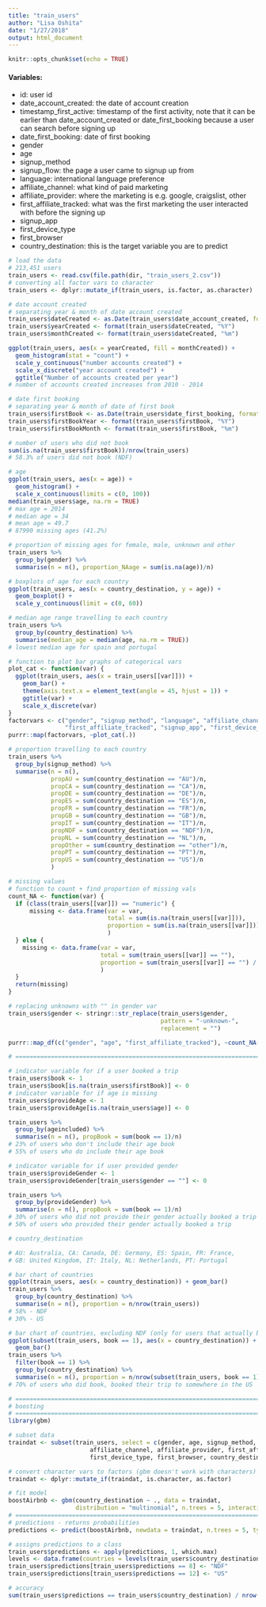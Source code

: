 ```yaml
---
title: "train_users"
author: "Lisa Oshita"
date: "1/27/2018"
output: html_document
---
```


```r
knitr::opts_chunk$set(echo = TRUE)
```

#### Variables: 

* id: user id
* date_account_created: the date of account creation
* timestamp_first_active: timestamp of the first activity, note that it can be earlier than date_account_created or date_first_booking because a user can search before signing up
* date_first_booking: date of first booking
* gender
* age
* signup_method
* signup_flow: the page a user came to signup up from
* language: international language preference
* affiliate_channel: what kind of paid marketing
* affiliate_provider: where the marketing is e.g. google, craigslist, other
* first_affiliate_tracked: what was the first marketing the user interacted with before the signing up
* signup_app
* first_device_type
* first_browser
* country_destination: this is the target variable you are to predict

```r
# load the data 
# 213,451 users
train_users <- read.csv(file.path(dir, "train_users_2.csv"))
# converting all factor vars to character
train_users <- dplyr::mutate_if(train_users, is.factor, as.character)
```

```r
# date account created
# separating year & month of date account created
train_users$dateCreated <- as.Date(train_users$date_account_created, format="%Y-%m-%d")
train_users$yearCreated <- format(train_users$dateCreated, "%Y")
train_users$monthCreated <- format(train_users$dateCreated, "%m")

ggplot(train_users, aes(x = yearCreated, fill = monthCreated)) + 
  geom_histogram(stat = "count") + 
  scale_y_continuous("number accounts created") + 
  scale_x_discrete("year account created") + 
  ggtitle("Number of accounts created per year")
# number of accounts created increases from 2010 - 2014
```

```r
# date first booking
# separating year & month of date of first book 
train_users$firstBook <- as.Date(train_users$date_first_booking, format="%Y-%m-%d")
train_users$firstBookYear <- format(train_users$firstBook, "%Y")
train_users$firstBookMonth <- format(train_users$firstBook, "%m")

# number of users who did not book 
sum(is.na(train_users$firstBook))/nrow(train_users)
# 58.3% of users did not book (NDF)
```

```r
# age 
ggplot(train_users, aes(x = age)) + 
  geom_histogram() + 
  scale_x_continuous(limits = c(0, 100))
median(train_users$age, na.rm = TRUE)
# max age = 2014
# median age = 34
# mean age = 49.7
# 87990 missing ages (41.2%)

# proportion of missing ages for female, male, unknown and other
train_users %>% 
  group_by(gender) %>%
  summarise(n = n(), proportion_NAage = sum(is.na(age))/n)

# boxplots of age for each country 
ggplot(train_users, aes(x = country_destination, y = age)) + 
  geom_boxplot() + 
  scale_y_continuous(limit = c(0, 60))

# median age range travelling to each country 
train_users %>% 
  group_by(country_destination) %>% 
  summarise(median_age = median(age, na.rm = TRUE))
# lowest median age for spain and portugal 
```

```r
# function to plot bar graphs of categorical vars 
plot_cat <- function(var) {
  ggplot(train_users, aes(x = train_users[[var]])) + 
    geom_bar() + 
    theme(axis.text.x = element_text(angle = 45, hjust = 1)) + 
    ggtitle(var) + 
    scale_x_discrete(var) 
}
factorvars <- c("gender", "signup_method", "language", "affiliate_channel", "affiliate_provider",
                "first_affiliate_tracked", "signup_app", "first_device_type", "country_destination")
purrr::map(factorvars, ~plot_cat(.))

# proportion travelling to each country  
train_users %>% 
  group_by(signup_method) %>% 
  summarise(n = n(), 
            propAU = sum(country_destination == "AU")/n,
            propCA = sum(country_destination == "CA")/n,
            propDE = sum(country_destination == "DE")/n,
            propES = sum(country_destination == "ES")/n,
            propFR = sum(country_destination == "FR")/n,
            propGB = sum(country_destination == "GB")/n,
            propIT = sum(country_destination == "IT")/n,
            propNDF = sum(country_destination == "NDF")/n,
            propNL = sum(country_destination == "NL")/n,
            propOther = sum(country_destination == "other")/n,
            propPT = sum(country_destination == "PT")/n,
            propUS = sum(country_destination == "US")/n
            )
```

```r
# missing values 
# function to count + find proportion of missing vals
count_NA <- function(var) {
  if (class(train_users[[var]]) == "numeric") {
      missing <- data.frame(var = var, 
                            total = sum(is.na(train_users[[var]])),
                            proportion = sum(is.na(train_users[[var]])) / nrow(train_users)
                            )
  } else {
    missing <- data.frame(var = var, 
                          total = sum(train_users[[var]] == ""),
                          proportion = sum(train_users[[var]] == "") / nrow(train_users)
                          )
  }
  return(missing)
}

# replacing unknowns with "" in gender var
train_users$gender <- stringr::str_replace(train_users$gender, 
                                           pattern = "-unknown-", 
                                           replacement = "")

purrr::map_df(c("gender", "age", "first_affiliate_tracked"), ~count_NA(.))

# ===========================================================================

# indicator variable for if a user booked a trip
train_users$book <- 1
train_users$book[is.na(train_users$firstBook)] <- 0
# indicator variable for if age is missing 
train_users$provideAge <- 1
train_users$provideAge[is.na(train_users$age)] <- 0

train_users %>%
  group_by(ageincluded) %>%
  summarise(n = n(), propBook = sum(book == 1)/n)
# 23% of users who don't include their age book 
# 55% of users who do include their age book 

# indicator variable for if user provided gender
train_users$provideGender <- 1
train_users$provideGender[train_users$gender == ""] <- 0

train_users %>% 
  group_by(provideGender) %>%
  summarise(n = n(), propBook = sum(book == 1)/n)
# 30% of users who did not provide their gender actually booked a trip 
# 50% of users who provided their gender actually booked a trip 
```

```r
# country_destination 

# AU: Australia, CA: Canada, DE: Germany, ES: Spain, FR: France, 
# GB: United Kingdom, IT: Italy, NL: Netherlands, PT: Portugal

# bar chart of countries 
ggplot(train_users, aes(x = country_destination)) + geom_bar()
train_users %>% 
  group_by(country_destination) %>% 
  summarise(n = n(), proportion = n/nrow(train_users))
# 58% - NDF 
# 30% - US

# bar chart of countries, excluding NDF (only for users that actually booked a trip)
ggplot(subset(train_users, book == 1), aes(x = country_destination)) + 
  geom_bar()
train_users %>% 
  filter(book == 1) %>% 
  group_by(country_destination) %>%
  summarise(n = n(), proportion = n/nrow(subset(train_users, book == 1)))
# 70% of users who did book, booked their trip to somewhere in the US
```



```r
# ===========================================================================
# boosting 
# ===========================================================================
library(gbm)

# subset data 
traindat <- subset(train_users, select = c(gender, age, signup_method, signup_flow, signup_app, 
                       affiliate_channel, affiliate_provider, first_affiliate_tracked, 
                       first_device_type, first_browser, country_destination))

# convert character vars to factors (gbm doesn't work with characters)
traindat <- dplyr::mutate_if(traindat, is.character, as.factor)

# fit model 
boostAirbnb <- gbm(country_destination ~ ., data = traindat, 
                   distribution = "multinomial", n.trees = 5, interaction.depth = 4)
# ===========================================================================
# predictions - returns probabilities
predictions <- predict(boostAirbnb, newdata = traindat, n.trees = 5, type = "response")

# assigns predictions to a class
train_users$predictions <- apply(predictions, 1, which.max)
levels <- data.frame(countries = levels(train_users$country_destination), num = 1:12)
train_users$predictions[train_users$predictions == 8] <- "NDF"
train_users$predictions[train_users$predictions == 12] <- "US"

# accuracy 
sum(train_users$predictions == train_users$country_destination) / nrow(train_users)
```




